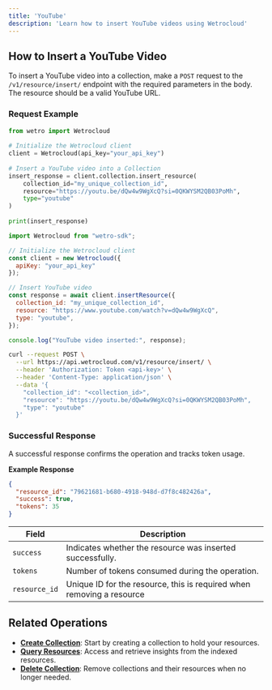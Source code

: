 ```yaml
---
title: 'YouTube'
description: 'Learn how to insert YouTube videos using Wetrocloud'
---
```


## How to Insert a YouTube Video

To insert a YouTube video into a collection, make a `POST` request to the `/v1/resource/insert/` endpoint with the required parameters in the body. The resource should be a valid YouTube URL.

### Request Example
<CodeGroup>
 
```python Python
from wetro import Wetrocloud
    
# Initialize the Wetrocloud client
client = Wetrocloud(api_key="your_api_key")
    
# Insert a YouTube video into a Collection
insert_response = client.collection.insert_resource(
    collection_id="my_unique_collection_id",
    resource="https://youtu.be/dQw4w9WgXcQ?si=0QKWYSM2QB03PoMh", 
    type="youtube"
)
    
print(insert_response)
```

```javascript JavaScript
import Wetrocloud from "wetro-sdk";

// Initialize the Wetrocloud client
const client = new Wetrocloud({
  apiKey: "your_api_key"
});

// Insert YouTube video
const response = await client.insertResource({
  collection_id: "my_unique_collection_id",
  resource: "https://www.youtube.com/watch?v=dQw4w9WgXcQ",
  type: "youtube",
});

console.log("YouTube video inserted:", response);
```

```bash cURL
curl --request POST \
  --url https://api.wetrocloud.com/v1/resource/insert/ \
  --header 'Authorization: Token <api-key>' \
  --header 'Content-Type: application/json' \
  --data '{
    "collection_id": "<collection_id>",
    "resource": "https://youtu.be/dQw4w9WgXcQ?si=0QKWYSM2QB03PoMh",
    "type": "youtube"
  }'
```
</CodeGroup>

### Successful Response

A successful response confirms the operation and tracks token usage.

**Example Response**

```json
{
  "resource_id": "79621681-b680-4918-948d-d7f8c482426a",
  "success": true,
  "tokens": 35
}
```

| Field      | Description                                     |
|------------|-------------------------------------------------|
| `success`  | Indicates whether the resource was inserted successfully. |
| `tokens`   | Number of tokens consumed during the operation. |
| `resource_id`   | Unique ID for the resource, this is required when removing a resource |

## Related Operations

- **[Create Collection](create)**: Start by creating a collection to hold your resources.
- **[Query Resources](query)**: Access and retrieve insights from the indexed resources.
- **[Delete Collection](delete)**: Remove collections and their resources when no longer needed.
